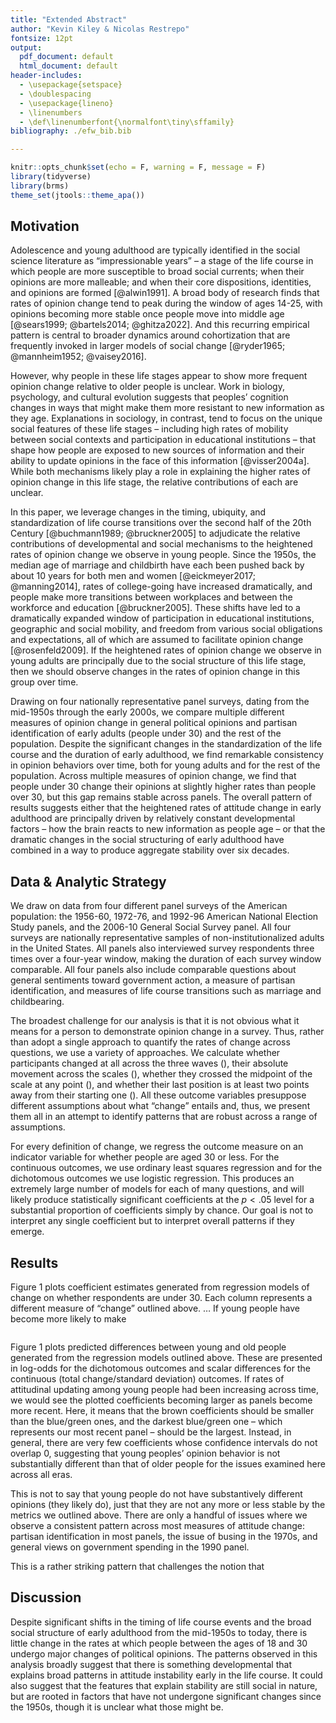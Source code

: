 ```yaml
---
title: "Extended Abstract"
author: "Kevin Kiley & Nicolas Restrepo"
fontsize: 12pt
output:
  pdf_document: default
  html_document: default
header-includes:
  - \usepackage{setspace}
  - \doublespacing
  - \usepackage{lineno}
  - \linenumbers
  - \def\linenumberfont{\normalfont\tiny\sffamily}
bibliography: ./efw_bib.bib

---
```


```r
knitr::opts_chunk$set(echo = F, warning = F, message = F)
library(tidyverse)
library(brms)
theme_set(jtools::theme_apa())
```

## Motivation

Adolescence and young adulthood are typically identified in the social science literature as "impressionable years" -- a stage of the life course in which people are more susceptible to broad social currents; when their opinions are more malleable; and when their core dispositions, identities, and opinions are formed [@alwin1991]. A broad body of research finds that rates of opinion change tend to peak during the window of ages 14-25, with opinions becoming more stable once people move into middle age [@sears1999; @bartels2014; @ghitza2022]. And this recurring empirical pattern is central to broader dynamics around cohortization that are frequently invoked in larger models of social change [@ryder1965; @mannheim1952; @vaisey2016].

However, why people in these life stages appear to show more frequent opinion change relative to older people is unclear. Work in biology, psychology, and cultural evolution suggests that peoples' cognition changes in ways that might make them more resistant to new information as they age. Explanations in sociology, in contrast, tend to focus on the unique social features of these life stages -- including high rates of mobility between social contexts and participation in educational institutions -- that shape how people are exposed to new sources of information and their ability to update opinions in the face of this information [@visser2004a]. While both mechanisms likely play a role in explaining the higher rates of opinion change in this life stage, the relative contributions of each are unclear.

In this paper, we leverage changes in the timing, ubiquity, and standardization of life course transitions over the second half of the 20th Century [@buchmann1989; @bruckner2005] to adjudicate the relative contributions of developmental and social mechanisms to the heightened rates of opinion change we observe in young people. Since the 1950s, the median age of marriage and childbirth have each been pushed back by about 10 years for both men and women [@eickmeyer2017; @manning2014], rates of college-going have increased dramatically, and people make more transitions between workplaces and between the workforce and education [@bruckner2005]. These shifts have led to a dramatically expanded window of participation in educational institutions, geographic and social mobility, and freedom from various social obligations and expectations, all of which are assumed to facilitate opinion change [@rosenfeld2009]. If the heightened rates of opinion change we observe in young adults are principally due to the social structure of this life stage, then we should observe changes in the rates of opinion change in this group over time.

Drawing on four nationally representative panel surveys, dating from the mid-1950s through the early 2000s, we compare multiple different measures of opinion change in general political opinions and partisan identification of early adults (people under 30) and the rest of the population. Despite the significant changes in the standardization of the life course and the duration of early adulthood, we find remarkable consistency in opinion behaviors over time, both for young adults and for the rest of the population. Across multiple measures of opinion change, we find that people under 30 change their opinions at slightly higher rates than people over 30, but this gap remains stable across panels. The overall pattern of results suggests either that the heightened rates of attitude change in early adulthood are principally driven by relatively constant developmental factors -- how the brain reacts to new information as people age -- or that the dramatic changes in the social structuring of early adulthood have combined in a way to produce aggregate stability over six decades.

## Data & Analytic Strategy

We draw on data from four different panel surveys of the American population: the 1956-60, 1972-76, and 1992-96 American National Election Study panels, and the 2006-10 General Social Survey panel. All four surveys are nationally representative samples of non-institutionalized adults in the United States. All panels also interviewed survey respondents three times over a four-year window, making the duration of each survey window comparable. All four panels also include comparable questions about general sentiments toward government action, a measure of partisan identification, and measures of life course transitions such as marriage and childbearing.

The broadest challenge for our analysis is that it is not obvious what it means for a person to demonstrate opinion change in a survey. Thus, rather than adopt a single approach to quantify the rates of change across questions, we use a variety of approaches. We calculate whether participants changed at all across the three waves (), their absolute movement across the scales (), whether they crossed the midpoint of the scale at any point (), and whether their last position is at least two points away from their starting one (). All these outcome variables presuppose different assumptions about what "change" entails and, thus, we present them all in an attempt to identify patterns that are robust across a range of assumptions.

For every definition of change, we regress the outcome measure on an indicator variable for whether people are aged 30 or less. For the continuous outcomes, we use ordinary least squares regression and for the dichotomous outcomes we use logistic regression. This produces an extremely large number of models for each of many questions, and will likely produce statistically significant coefficients at the $p < .05$ level for a substantial proportion of coefficients simply by chance. Our goal is not to interpret any single coefficient but to interpret overall patterns if they emerge.



## Results 

Figure 1 plots coefficient estimates generated from regression models of change on whether respondents are under 30. Each column represents a different measure of "change" outlined above. ... If young people have become more likely to make 

```r

```



Figure 1 plots predicted differences between young and old people generated from the regression models outlined above. These are presented in log-odds for the dichotomous outcomes and scalar differences for the continuous (total change/standard deviation) outcomes. If rates of attitudinal updating among young people had been increasing across time, we would see the plotted coefficients becoming larger as panels become more recent. Here, it means that the brown coefficients should be smaller than the blue/green ones, and the darkest blue/green one -- which represents our most recent panel -- should be the largest. Instead, in general, there are very few coefficients whose confidence intervals do not overlap 0, suggesting that young peoples' opinion behavior is not substantially different than that of older people for the issues examined here across all eras.


This is not to say that young people do not have substantively different opinions (they likely do), just that they are not any more or less stable by the metrics we outlined above. There are only a handful of issues where we observe a consistent pattern across most measures of attitude change: partisan identification in most panels, the issue of busing in the 1970s, and general views on government spending in the 1990 panel.

This is a rather striking pattern that challenges the notion that 

## Discussion 

Despite significant shifts in the timing of life course events and the broad social structure of early adulthood from the mid-1950s to today, there is little change in the rates at which people between the ages of 18 and 30 undergo major changes of political opinions. The patterns observed in this analysis broadly suggest that there is something developmental that explains broad patterns in attitude instability early in the life course. It could also suggest that the features that explain stability are still social in nature, but are rooted in factors that have not undergone significant changes since the 1950s, though it is unclear what those might be.





